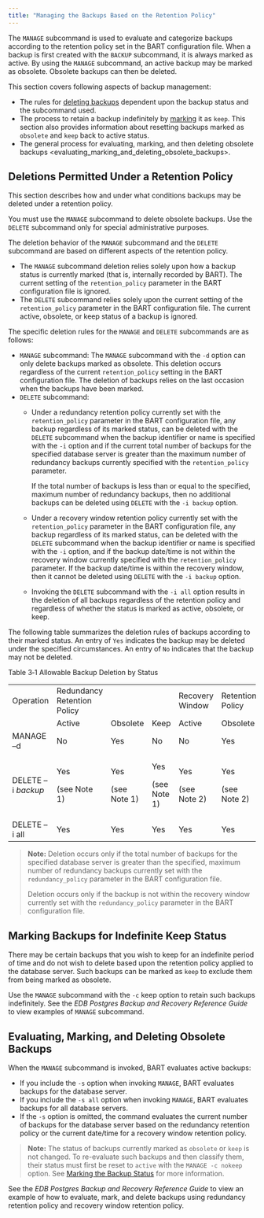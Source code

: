 ```yaml
---
title: "Managing the Backups Based on the Retention Policy"
---
```


<div id="managing_the_backups_based_on_the_retention_policy" class="registered_link"></div>


The `MANAGE` subcommand is used to evaluate and categorize backups according to the retention policy set in the BART configuration file. When a backup is first created with the `BACKUP` subcommand, it is always marked as active. By using the `MANAGE` subcommand, an active backup may be marked as obsolete. Obsolete backups can then be deleted.

This section covers following aspects of backup management:

-   The rules for [deleting backups](../../04_using_bart/02_managing_backups_using_a_retention_policy/#deletions_permitted_under_retention_policy) dependent upon the backup status and the subcommand used.
-   The process to retain a backup indefinitely by [marking](../../04_using_bart/02_managing_backups_using_a_retention_policy/#marking_backups_for_indefinite_keep_status) it as `keep`. This section also provides information about resetting backups marked as `obsolete` and `keep` back to active status.
-   The general process for <span class="title-ref">evaluating, marking, and then deleting obsolete backups &lt;evaluating\_marking\_and\_deleting\_obsolete\_backups&gt;</span>.

<div id="deletions_permitted_under_retention_policy" class="registered_link"></div>

## Deletions Permitted Under a Retention Policy



This section describes how and under what conditions backups may be deleted under a retention policy.

You must use the `MANAGE` subcommand to delete obsolete backups. Use the `DELETE` subcommand only for special administrative purposes.

The deletion behavior of the `MANAGE` subcommand and the `DELETE` subcommand are based on different aspects of the retention policy.

-   The `MANAGE` subcommand deletion relies solely upon how a backup status is currently marked (that is, internally recorded by BART). The current setting of the `retention_policy` parameter in the BART configuration file is ignored.
-   The `DELETE` subcommand relies solely upon the current setting of the `retention_policy` parameter in the BART configuration file. The current active, obsolete, or keep status of a backup is ignored.

The specific deletion rules for the `MANAGE` and `DELETE` subcommands are as follows:

-   `MANAGE` subcommand: The `MANAGE` subcommand with the `-d` option can only delete backups marked as obsolete. This deletion occurs regardless of the current `retention_policy` setting in the BART configuration file. The deletion of backups relies on the last occasion when the backups have been marked.
-   `DELETE` subcommand:
    -   Under a redundancy retention policy currently set with the `retention_policy` parameter in the BART configuration file, any backup regardless of its marked status, can be deleted with the `DELETE` subcommand when the backup identifier or name is specified with the `-i` option and if the current total number of backups for the specified database server is greater than the maximum number of redundancy backups currently specified with the `retention_policy` parameter.

        If the total number of backups is less than or equal to the specified, maximum number of redundancy backups, then no additional backups can be deleted using `DELETE` with the `-i backup` option.

    -   Under a recovery window retention policy currently set with the `retention_policy` parameter in the BART configuration file, any backup regardless of its marked status, can be deleted with the `DELETE` subcommand when the backup identifier or name is specified with the `-i` option, and if the backup date/time is not within the recovery window currently specified with the `retention_policy` parameter. If the backup date/time is within the recovery window, then it cannot be deleted using `DELETE` with the `-i backup` option.

    -   Invoking the `DELETE` subcommand with the `-i all` option results in the deletion of all backups regardless of the retention policy and regardless of whether the status is marked as active, obsolete, or keep.

The following table summarizes the deletion rules of backups according to their marked status. An entry of `Yes` indicates the backup may be deleted under the specified circumstances. An entry of `No` indicates that the backup may not be deleted.

Table 3‑1 Allowable Backup Deletion by Status

<table style="width:100%;"><colgroup><col style="width: 14%" /><col style="width: 20%" /><col style="width: 23%" /><col style="width: 10%" /><col style="width: 10%" /><col style="width: 10%" /><col style="width: 10%" /></colgroup><tbody><tr class="odd"><td>Operation</td><td>Redundancy Retention Policy</td><td></td><td></td><td>Recovery Window</td><td>Retention Policy</td><td></td></tr><tr class="even"><td></td><td>Active</td><td>Obsolete</td><td>Keep</td><td>Active</td><td>Obsolete</td><td>Keep</td></tr><tr class="odd"><td>MANAGE –d</td><td>No</td><td>Yes</td><td>No</td><td>No</td><td>Yes</td><td>No</td></tr><tr class="even"><td>DELETE –i <em>backup</em></td><td><p>Yes</p><p>(see Note 1)</p></td><td><p>Yes</p><p>(see Note 1)</p></td><td><p>Yes</p><p>(see Note 1)</p></td><td><p>Yes</p><p>(see Note 2)</p></td><td><p>Yes</p><p>(see Note 2)</p></td><td><p>Yes</p><p>(see Note 2)</p></td></tr><tr class="odd"><td>DELETE –i all</td><td>Yes</td><td>Yes</td><td>Yes</td><td>Yes</td><td>Yes</td><td>Yes</td></tr></tbody></table>

> **Note:** Deletion occurs only if the total number of backups for the specified database server is greater than the specified, maximum number of redundancy backups currently set with the `redundancy_policy` parameter in the BART configuration file.
> 
> Deletion occurs only if the backup is not within the recovery window currently set with the `redundancy_policy` parameter in the BART configuration file.


<div id="marking_backups_for_indefinite_keep_status" class="registered_link"></div>

## Marking Backups for Indefinite Keep Status



There may be certain backups that you wish to keep for an indefinite period of time and do not wish to delete based upon the retention policy applied to the database server. Such backups can be marked as `keep` to exclude them from being marked as obsolete.

Use the `MANAGE` subcommand with the `-c` keep option to retain such backups indefinitely. See the *EDB Postgres Backup and Recovery Reference Guide* to view examples of `MANAGE` subcommand.

<div id="evaluating_marking_and_deleting_obsolete_backups" class="registered_link"></div>

## Evaluating, Marking, and Deleting Obsolete Backups







When the `MANAGE` subcommand is invoked, BART evaluates active backups:

-   If you include the `-s` option when invoking `MANAGE`, BART evaluates backups for the database server.
-   If you include the `-s all` option when invoking `MANAGE`, BART evaluates backups for all database servers.
-   If the `-s` option is omitted, the command evaluates the current number of backups for the database server based on the redundancy retention policy or the current date/time for a recovery window retention policy.

> **Note:** The status of backups currently marked as `obsolete` or `keep` is not changed. To re-evaluate such backups and then classify them, their status must first be reset to `active` with the `MANAGE -c nokeep` option. See [Marking the Backup Status](../../04_using_bart/02_managing_backups_using_a_retention_policy/#marking_the_backup_status) for more information.


See the *EDB Postgres Backup and Recovery Reference Guide* to view an example of how to evaluate, mark, and delete backups using redundancy retention policy and recovery window retention policy.
